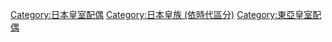 [[Category:日本皇室配偶|Category:日本皇室配偶]]
[[Category:日本皇族_(依時代區分)|Category:日本皇族 (依時代區分)]]
[[Category:東亞皇室配偶|Category:東亞皇室配偶]]